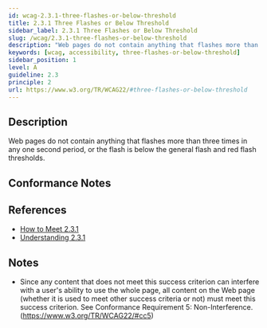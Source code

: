 ```yaml
---
id: wcag-2.3.1-three-flashes-or-below-threshold
title: 2.3.1 Three Flashes or Below Threshold
sidebar_label: 2.3.1 Three Flashes or Below Threshold
slug: /wcag/2.3.1-three-flashes-or-below-threshold
description: "Web pages do not contain anything that flashes more than three times in any one second period, or the flash is below the general flash and red flash thresholds."
keywords: [wcag, accessibility, three-flashes-or-below-threshold]
sidebar_position: 1
level: A
guideline: 2.3
principle: 2
url: https://www.w3.org/TR/WCAG22/#three-flashes-or-below-threshold
---
```

## Description

Web pages do not contain anything that flashes more than three times in any one second period, or the flash is below the general flash and red flash thresholds.

## Conformance Notes

<Project name="ads">
  <Support></Support>
</Project>
<Project name="scix">
  <Support></Support>
</Project>

## References

- [How to Meet 2.3.1](https://www.w3.org/WAI/WCAG22/quickref/#three-flashes-or-below-threshold)
- [Understanding 2.3.1](https://www.w3.org/WAI/WCAG22/Understanding/three-flashes-or-below-threshold.html)

## Notes

- Since any content that does not meet this success criterion can interfere with a user's ability to use the whole page, all content on the Web page (whether it is used to meet other success criteria or not) must meet this success criterion. See Conformance Requirement 5: Non-Interference. (https://www.w3.org/TR/WCAG22/#cc5)